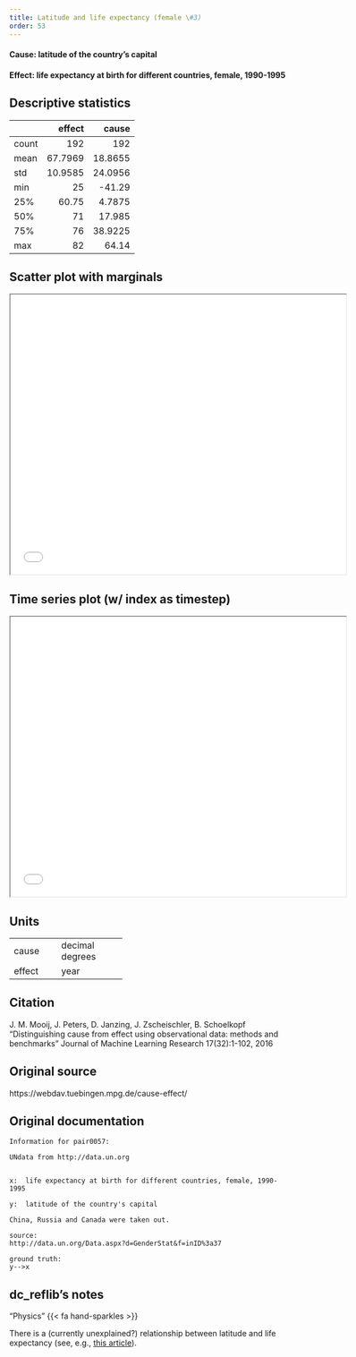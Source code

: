 ```yaml
---
title: Latitude and life expectancy (female \#3)
order: 53
---
```


#### **Cause**: latitude of the country's capital
#### **Effect**: life expectancy at birth for different countries, female, 1990-1995

## Descriptive statistics
|       |   effect |    cause |
|:------|---------:|---------:|
| count | 192      | 192      |
| mean  |  67.7969 |  18.8655 |
| std   |  10.9585 |  24.0956 |
| min   |  25      | -41.29   |
| 25%   |  60.75   |   4.7875 |
| 50%   |  71      |  17.985  |
| 75%   |  76      |  38.9225 |
| max   |  82      |  64.14   |

## Scatter plot with marginals

```{=html}
<iframe width=600 height=500 src="plots/scatter_0058.html"></iframe>
```

## Time series plot (w/ index as timestep)

```{=html}
<iframe width=600 height=500 src="plots/series_0058.html"></iframe>
```

## Units
+----------+-----------------+
| cause    | decimal degrees |
+----------+-----------------+
| effect   | year            |
+----------+-----------------+


## Citation
J. M. Mooij, J. Peters, D. Janzing, J. Zscheischler, B. Schoelkopf
"Distinguishing cause from effect using observational data: methods and benchmarks"
Journal of Machine Learning Research 17(32):1-102, 2016

## Original source
https://webdav.tuebingen.mpg.de/cause-effect/

## Original documentation
```
Information for pair0057:

UNdata from http://data.un.org


x:	life expectancy at birth for different countries, female, 1990-1995

y:	latitude of the country's capital

China, Russia and Canada were taken out.

source:
http://data.un.org/Data.aspx?d=GenderStat&f=inID%3a37

ground truth:
y-->x
```

## dc_reflib's notes
::: {.callout-note title="Operational Causality"}
"Physics" {{< fa hand-sparkles >}} 

There is a (currently unexplained?) relationship between latitude and life expectancy (see, e.g., [this article](https://www.pnas.org/doi/10.1073/pnas.0900300106)).
:::